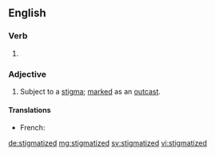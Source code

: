 ==English==

===Verb===
{{head|en}}

# {{en-past of|stigmatize}}

===Adjective===
{{en-adj}}
# Subject to a [[stigma]]; [[marked]] as an [[outcast]].

====Translations====
{{trans-top|marked with stigma}}
* French: {{t+|fr|stigmatisé|m}}
{{trans-mid}}
{{trans-bottom}}

[[de:stigmatized]]
[[mg:stigmatized]]
[[sv:stigmatized]]
[[vi:stigmatized]]
